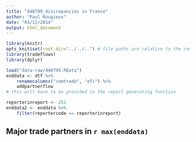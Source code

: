 ```yaml
---
title: "440799_discrepancies in France"
author: "Paul Rougieux"
date: "03/12/2014"
output: html_document
---
```


```r
library(knitr)
opts_knit$set(root.dir="../../..") # file paths are relative to the root of the project directory
library(tradeflows)
library(dplyr)
``` 


```r
load("data-raw/440799.RData")
enddata <- dtf %>%
    renamecolumns("comtrade", "efi") %>%
    addpartnerflow 
# this will have to be provided to the report generating function
```

```r
reporterinreport <- 251 
enddata2 <- enddata %>%
    filter(reportercode == reporterinreport)
```

## Major trade partners in `r max(enddata)` 
```r

```
